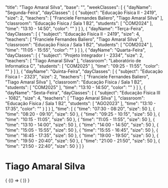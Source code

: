 
  "title": "Tiago Amaral Silva",
  "base": "",
  "weekClasses": [
    {
      "dayName": "Segunda-Feira",
      "dayClasses": [
        {
          "subject": "Educação Física II - 2419",
          "size": 2,
          "teachers": [
            "Franciele Fernandes Baliero",
            "Tiago Amaral Silva"
          ],
          "classroom": "Educação Física / Sala 1 B2",
          "students": [
            "COM2024"
          ],
          "time": "13:10 - 14:50",
          "color": ""
        }
      ]
    },
    {
      "dayName": "Terça-Feira",
      "dayClasses": [
        {
          "subject": "Educação Física II - 2419",
          "size": 4,
          "teachers": [
            "Franciele Fernandes Baliero",
            "Tiago Amaral Silva"
          ],
          "classroom": "Educação Física / Sala 1 B2",
          "students": [
            "COM2024"
          ],
          "time": "11:05 - 15:55",
          "color": ""
        }
      ]
    },
    {
      "dayName": "Quarta-Feira",
      "dayClasses": [
        {
          "subject": "Projeto Integrador I - 2334",
          "size": 2,
          "teachers": [
            "Tiago Amaral Silva"
          ],
          "classroom": "Laboratório de Informatica C",
          "students": [
            "COM2025"
          ],
          "time": "09:25 - 11:55",
          "color": ""
        }
      ]
    },
    {
      "dayName": "Quinta-Feira",
      "dayClasses": [
        {
          "subject": "Educação Física I - 2323",
          "size": 2,
          "teachers": [
            "Franciele Fernandes Baliero",
            "Tiago Amaral Silva"
          ],
          "classroom": "Educação Física / Sala 1 B2",
          "students": [
            "COM2025"
          ],
          "time": "13:10 - 14:50",
          "color": ""
        }
      ]
    },
    {
      "dayName": "Sexta-Feira",
      "dayClasses": [
        {
          "subject": "Educação Física III - 1082",
          "size": 4,
          "teachers": [
            "Tiago Amaral Silva"
          ],
          "classroom": "Educação Física / Sala 1 B2",
          "students": [
            "AGO2023"
          ],
          "time": "13:10 - 17:35",
          "color": ""
        }
      ]
    }
  ],
  "time": [
    {
      "time": "07:30 - 08:20",
      "size": 50
    },
    {
      "time": "08:20 - 09:10",
      "size": 50
    },
    {
      "time": "09:25 - 10:15",
      "size": 50
    },
    {
      "time": "10:15 - 11:05",
      "size": 50
    },
    {
      "time": "11:05 - 11:55",
      "size": 50
    },
    {
      "time": "13:10 - 14:00",
      "size": 50
    },
    {
      "time": "14:00 - 14:50",
      "size": 50
    },
    {
      "time": "15:05 - 15:55",
      "size": 50
    },
    {
      "time": "15:55 - 16:45",
      "size": 50
    },
    {
      "time": "16:45 - 17:35",
      "size": 50
    },
    {
      "time": "19:00 - 19:50",
      "size": 50
    },
    {
      "time": "19:50 - 20:40",
      "size": 50
    },
    {
      "time": "21:00 - 21:50",
      "size": 50
    },
    {
      "time": "21:50 - 22:40",
      "size": 50
    }
  ]
}

# Tiago Amaral Silva

<div>
  {
    <BrowserOnly>
      {() => (
        <Grid
          title={data.title}
          weekClasses={data.weekClasses}
          time={data.time}
        />
      )}
    </BrowserOnly>
  }
</div>
